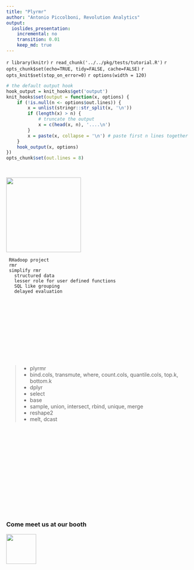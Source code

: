 ```yaml
---
title: "Plyrmr"
author: "Antonio Piccolboni, Revolution Analytics"
output:
  ioslides_presentation:
    incremental: no
    transition: 0.01
    keep_md: true
---
```


`r library(knitr)`
`r read_chunk('../../pkg/tests/tutorial.R')`
`r opts_chunk$set(echo=TRUE, tidy=FALSE, cache=FALSE)`
`r opts_knit$set(stop_on_error=0)`
`r options(width = 120)`

```r
# the default output hook
hook_output = knit_hooks$get('output')
knit_hooks$set(output = function(x, options) {
	if (!is.null(n <- options$out.lines)) {
		x = unlist(stringr::str_split(x, '\n'))
		if (length(x) > n) {
			# truncate the output
			x = c(head(x, n), '....\n')
		}
		x = paste(x, collapse = '\n') # paste first n lines together
	}
	hook_output(x, options)
})
opts_chunk$set(out.lines = 8)

```

```r
```

## {.flexbox .vcenter}

<div class="centered">
<img src="../../rmr2/docs/resources/rhadoop.png" height=200px>
</div>

<div class="notes">
```
 RHadoop project
 rmr
 simplify rmr
   structured data
   lesser role for user defined functions
   SQL like grouping
   delayed evaluation
```
</div>

## {.build}

```r
```

## {.build}

```r
```

## {.build}


```r
```

## {.build}


```r
```


## {.build}

```r
```
```r
```

## 

> * plyrmr 
    * bind.cols, transmute,  where, count.cols, quantile.cols, top.k, bottom.k
> * dplyr 
    * select
> * base 
    * sample, union, intersect, rbind, unique, merge
> * reshape2 
    * melt, dcast


## {.build}

```r
```

## {.build}

```r
```

```r
```

## {.build}
 
```r
```

```r
```

## {.build}

```r
```

## {.build}

```r
```	

## {.build}

```r
```	

## {.build}

```r
```	

## {.flexbox .vcenter}

<div class="centered">
### Come meet us at our booth 
<img src="../../rmr2/docs/resources/revolution.jpeg" height=80px>
</div>


